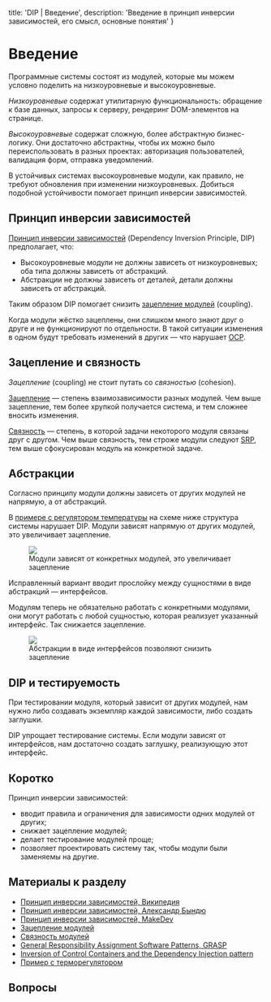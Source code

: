 
  title: 'DIP | Введение',
  description: 'Введение в принцип инверсии зависимостей, его смысл, основные понятия'
}


# Введение

Программные системы состоят из модулей, которые мы можем условно поделить на низкоуровневые и высокоуровневые.

_Низкоуровневые_ содержат утилитарную функциональность: обращение к базе данных, запросы к серверу, рендеринг DOM-элементов на странице.

_Высокоуровневые_ содержат сложную, более абстрактную бизнес-логику. Они достаточно абстрактны, чтобы их можно было переиспользовать в разных проектах: авторизация пользователей, валидация форм, отправка уведомлений.

В устойчивых системах высокоуровневые модули, как правило, не требуют обновления при изменении низкоуровневых. Добиться подобной устойчивости помогает принцип инверсии зависимостей.

## Принцип инверсии зависимостей

[Принцип инверсии зависимостей](https://ru.wikipedia.org/wiki/Принцип_инверсии_зависимостей) (Dependency Inversion Principle, DIP) предполагает, что:
- Высокоуровневые модули не должны зависеть от низкоуровневых; оба типа должны зависеть от абстракций.
- Абстракции не должны зависеть от деталей, детали должны зависеть от абстракций.

Таким образом DIP помогает снизить [зацепление модулей](https://ru.wikipedia.org/wiki/Зацепление_(программирование)) (coupling).

Когда модули жёстко зацеплены, они слишком много знают друг о друге и не функционируют по отдельности. В такой ситуации изменения в одном будут требовать изменений в других — что нарушает [OCP](/ocp).

## Зацепление и связность

_Зацепление_ (coupling) не стоит путать со _связностью_ (cohesion).

[Зацепление](https://ru.wikipedia.org/wiki/Зацепление_(программирование)) — степень взаимозависимости разных модулей. Чем выше зацепление, тем более хрупкой получается система, и тем сложнее вносить изменения.

[Связность](https://ru.wikipedia.org/wiki/Связность_(программирование)) — степень, в которой задачи некоторого модуля связаны друг с другом. Чем выше связность, тем строже модули следуют [SRP](/srp), тем выше сфокусирован модуль на конкретной задаче.

## Абстракции

Согласно принципу модули должны зависеть от других модулей не напрямую, а от абстракций.

В [примере c регулятором температуры](http://stg-tud.github.io/sedc/Lecture/ws13-14/3.5-DIP.html#mode=document) на схеме ниже структура системы нарушает DIP. Модули зависят напрямую от других модулей, это увеличивает зацепление.

<Figure>
  <img src='/dip-violation.svg' />
  <figcaption>Модули зависят от конкретных модулей, это увеличивает зацепление</figcaption>
</Figure>

Исправленный вариант вводит прослойку между сущностями в виде абстракций — интерфейсов.

Модулям теперь не обязательно работать с конкретными модулями, они могут работать с любой сущностью, которая реализует указанный интерфейс. Так снижается зацепление.

<Figure>
  <img src='/dip-compliance.svg' />
  <figcaption>Абстракции в виде интерфейсов позволяют снизить зацепление</figcaption>
</Figure>

## DIP и тестируемость

При тестировании модуля, который зависит от других модулей, нам нужно либо создавать экземпляр каждой зависимости, либо создать заглушки.

 DIP упрощает тестирование системы. Если модули зависят от интерфейсов, нам достаточно создать заглушку, реализующую этот интерфейс.

## Коротко
Принцип инверсии зависимостей:
- вводит правила и ограничения для зависимости одних модулей от других;
- снижает зацепление модулей;
- делает тестирование модулей проще;
- позволяет проектировать систему так, чтобы модули были заменяемы на другие.

## Материалы к разделу
- [Принцип инверсии зависимостей, Википедия](https://ru.wikipedia.org/wiki/Принцип_инверсии_зависимостей)
- [Принцип инверсии зависимостей, Александр Бындю](https://blog.byndyu.ru/2009/12/blog-post.html)
- [Принцип инверсии зависимостей, MakeDev](https://makedev.org/principles/solid/dip.html)
- [Зацепление модулей](https://ru.wikipedia.org/wiki/Зацепление_(программирование))
- [Связность модулей](https://ru.wikipedia.org/wiki/Связность_(программирование))
- [General Responsibility Assignment Software Patterns, GRASP](https://ru.wikipedia.org/wiki/GRASP)
- [Inversion of Control Containers and the Dependency Injection pattern](https://martinfowler.com/articles/injection.html)
- [Пример с терморегулятором](http://stg-tud.github.io/sedc/Lecture/ws13-14/3.5-DIP.html#mode=document)

## Вопросы
<Quiz name='dip-intro-1' />
<Quiz name='dip-intro-2' />
<Quiz name='dip-intro-3' />
